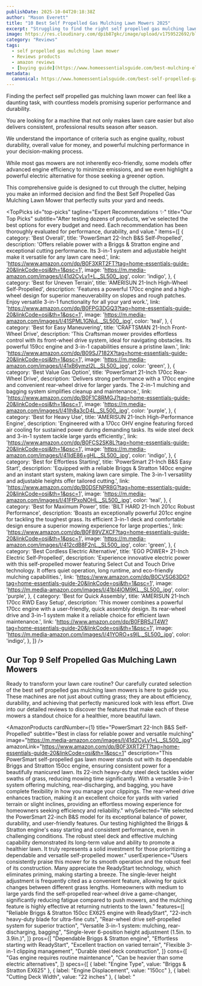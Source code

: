 ```yaml
---
publishDate: 2025-10-04T20:18:38Z
author: "Mason Everett"
title: "10 Best Self Propelled Gas Mulching Lawn Mowers 2025"
excerpt: "Struggling to find the right self propelled gas mulching lawn mower We reviewed dozens to help you pick the perfect one for a pristine lawn."
image: https://res.cloudinary.com/dpib87gkc/image/upload/v1759522692/blog_image_1759522692_bfa42j.webp
category: "Reviews"
tags:
  - self propelled gas mulching lawn mower
  - Reviews products
  - amazon reviews
  - [buying guide](https://www.homeessentialsguide.com/best-mulching-electric-lawn-mower-self-propelled)
metadata:
  canonical: https://www.homeessentialsguide.com/best-self-propelled-gas-mulching-lawn-mower
---
```



<p>Finding the perfect self propelled gas mulching lawn mower can feel like a daunting task, with countless models promising superior performance and durability.</p>
<p>You are looking for a machine that not only makes lawn care easier but also delivers consistent, professional results season after season.</p>
<p>We understand the importance of criteria such as engine quality, robust durability, overall value for money, and powerful mulching performance in your decision-making process.</p>
<p>While most gas mowers are not inherently eco-friendly, some models offer advanced engine efficiency to minimize emissions, and we even highlight a powerful electric alternative for those seeking a greener option.</p>
<p>This comprehensive guide is designed to cut through the clutter, helping you make an informed decision and find the Best Self Propelled Gas Mulching Lawn Mower that perfectly suits your yard and needs.</p>

<TopPicks
  id="top-picks"
  tagline="Expert Recommendations ✨"
  title="Our Top Picks"
  subtitle="After testing dozens of products, we've selected the best options for every budget and need. Each recommendation has been thoroughly evaluated for performance, durability, and value."
  items={[
    {
      category: 'Best Overall',
      title: 'PowerSmart 22-Inch B&S Self-Propelled',
      description: 'Offers reliable power with a Briggs & Stratton engine and exceptional cutting performance. Its 3-in-1 system and adjustable height make it versatile for any lawn care need.',
      link: 'https://www.amazon.com/dp/B0F3XRT2FT?tag=home-essentials-guide-20&linkCode=osi&th=1&psc=1',
      image: 'https://m.media-amazon.com/images/I/41d2CyLy1+L._SL500_.jpg',
      color: 'indigo',
    },
    {
      category: 'Best for Uneven Terrain',
      title: 'AMERISUN 21-Inch High-Wheel Self-Propelled',
      description: 'Features a powerful 170cc engine and a high-wheel design for superior maneuverability on slopes and rough patches. Enjoy versatile 3-in-1 functionality for all your yard work.',
      link: 'https://www.amazon.com/dp/B0FPG3DGQ3?tag=home-essentials-guide-20&linkCode=osi&th=1&psc=1',
      image: 'https://m.media-amazon.com/images/I/41SPML1GNuL._SL500_.jpg',
      color: 'teal',
    },
    {
      category: 'Best for Easy Maneuvering',
      title: 'CRAFTSMAN 21-Inch Front-Wheel Drive',
      description: 'This Craftsman mower provides effortless control with its front-wheel drive system, ideal for navigating obstacles. Its powerful 159cc engine and 3-in-1 capabilities ensure a pristine lawn.',
      link: 'https://www.amazon.com/dp/B09SJ7182X?tag=home-essentials-guide-20&linkCode=osi&th=1&psc=1',
      image: 'https://m.media-amazon.com/images/I/41xB6ymzI2L._SL500_.jpg',
      color: 'green',
    },
    {
      category: 'Best Value Gas Option',
      title: 'PowerSmart 21-Inch 170cc Rear-Wheel Drive',
      description: 'Delivers strong performance with a 170cc engine and convenient rear-wheel drive for larger yards. The 2-in-1 mulching and bagging system simplifies cleanup and maintenance.',
      link: 'https://www.amazon.com/dp/B0F1C8RMGJ?tag=home-essentials-guide-20&linkCode=osi&th=1&psc=1',
      image: 'https://m.media-amazon.com/images/I/41Ih8a3cD4L._SL500_.jpg',
      color: 'purple',
    },
    {
      category: 'Best for Heavy Use',
      title: 'AMERISUN 21-Inch High-Performance Engine',
      description: 'Engineered with a 170cc OHV engine featuring forced air cooling for sustained power during demanding tasks. Its wide steel deck and 3-in-1 system tackle large yards efficiently.',
      link: 'https://www.amazon.com/dp/B0FCS2SK8L?tag=home-essentials-guide-20&linkCode=osi&th=1&psc=1',
      image: 'https://m.media-amazon.com/images/I/41IdE86+gHL._SL500_.jpg',
      color: 'indigo',
    },
    {
      category: 'Best for Effortless Starting',
      title: 'PowerSmart 21-Inch B&S Easy Start',
      description: 'Equipped with a reliable Briggs & Stratton 140cc engine and an instant start system, making lawn care simple. The 3-in-1 versatility and adjustable heights offer tailored cutting.',
      link: 'https://www.amazon.com/dp/B0DSFNPR8G?tag=home-essentials-guide-20&linkCode=osi&th=1&psc=1',
      image: 'https://m.media-amazon.com/images/I/41FfPxoNOHL._SL500_.jpg',
      color: 'teal',
    },
    {
      category: 'Best for Maximum Power',
      title: 'BILT HARD 21-Inch 201cc Robust Performance',
      description: 'Boasts an exceptionally powerful 201cc engine for tackling the toughest grass. Its efficient 3-in-1 deck and comfortable design ensure a superior mowing experience for large properties.',
      link: 'https://www.amazon.com/dp/B0F89VZXCF?tag=home-essentials-guide-20&linkCode=osi&th=1&psc=1',
      image: 'https://m.media-amazon.com/images/I/412cdB8F2nL._SL500_.jpg',
      color: 'green',
    },
    {
      category: 'Best Cordless Electric Alternative',
      title: 'EGO POWER+ 21-Inch Electric Self-Propelled',
      description: 'Experience innovative electric power with this self-propelled mower featuring Select Cut and Touch Drive technology. It offers quiet operation, long runtime, and eco-friendly mulching capabilities.',
      link: 'https://www.amazon.com/dp/B0CVSG63DG?tag=home-essentials-guide-20&linkCode=osi&th=1&psc=1',
      image: 'https://m.media-amazon.com/images/I/41bI4lOM9KL._SL500_.jpg',
      color: 'purple',
    },
    {
      category: 'Best for Quick Assembly',
      title: 'AMERISUN 21-Inch 170cc RWD Easy Setup',
      description: 'This mower combines a powerful 170cc engine with a user-friendly, quick assembly design. Its rear-wheel drive and 3-in-1 system make it a reliable choice for efficient lawn maintenance.',
      link: 'https://www.amazon.com/dp/B0FBRSJT4W?tag=home-essentials-guide-20&linkCode=osi&th=1&psc=1',
      image: 'https://m.media-amazon.com/images/I/41YORO+s9IL._SL500_.jpg',
      color: 'indigo',
    },
  ]}
/>

## Our Top 9 Self Propelled Gas Mulching Lawn Mowers

Ready to transform your lawn care routine? Our carefully curated selection of the best self propelled gas mulching lawn mowers is here to guide you. These machines are not just about cutting grass; they are about efficiency, durability, and achieving that perfectly manicured look with less effort. Dive into our detailed reviews to discover the features that make each of these mowers a standout choice for a healthier, more beautiful lawn.

<AmazonProducts
  cardNumber={1}
  title="PowerSmart 22-Inch B&S Self-Propelled"
  subtitle="Best in class for reliable power and versatile mulching"
  image="https://m.media-amazon.com/images/I/41d2CyLy1+L._SL500_.jpg"
  amazonLink="https://www.amazon.com/dp/B0F3XRT2FT?tag=home-essentials-guide-20&linkCode=osi&th=1&psc=1"
  description="This PowerSmart self-propelled gas lawn mower stands out with its dependable Briggs and Stratton 150cc engine, ensuring consistent power for a beautifully manicured lawn. Its 22-inch heavy-duty steel deck tackles wider swaths of grass, reducing mowing time significantly. With a versatile 3-in-1 system offering mulching, rear-discharging, and bagging, you have complete flexibility in how you manage your clippings. The rear-wheel drive enhances traction, making it an excellent choice for yards with varied terrain or slight inclines, providing an effortless mowing experience for homeowners seeking efficiency and reliability."
  whySelected="We selected the PowerSmart 22-inch B&S model for its exceptional balance of power, durability, and user-friendly features. Our testing highlighted the Briggs & Stratton engine's easy starting and consistent performance, even in challenging conditions. The robust steel deck and effective mulching capability demonstrated its long-term value and ability to promote a healthier lawn. It truly represents a solid investment for those prioritizing a dependable and versatile self-propelled mower."
  userExperience="Users consistently praise this mower for its smooth operation and the robust feel of its construction. Many appreciate the ReadyStart technology, which eliminates priming, making starting a breeze. The single-lever height adjustment is frequently cited as a convenient feature, allowing for quick changes between different grass lengths. Homeowners with medium to large yards find the self-propelled rear-wheel drive a game-changer, significantly reducing fatigue compared to push mowers, and the mulching feature is highly effective at returning nutrients to the lawn."
  features={[
    "Reliable Briggs & Stratton 150cc EX625 engine with ReadyStart",
    "22-inch heavy-duty blade for ultra-fine cuts",
    "Rear-wheel drive self-propelled system for superior traction",
    "Versatile 3-in-1 system: mulching, rear-discharging, bagging",
    "Single-lever 6-position height adjustment (1.5in. to 3.9in.)",
  ]}
  pros={[
    "Dependable Briggs & Stratton engine",
    "Effortless starting with ReadyStart",
    "Excellent traction on varied terrain",
    "Flexible 3-in-1 clipping management",
    "Durable steel deck construction",
  ]}
  cons={[
    "Gas engine requires routine maintenance",
    "Can be heavier than some electric alternatives",
  ]}
  specs={[
    { label: "Engine Type", value: "Briggs & Stratton EX625" },
    { label: "Engine Displacement", value: "150cc" },
    { label: "Cutting Deck Width", value: "22 inches" },
    { label: "